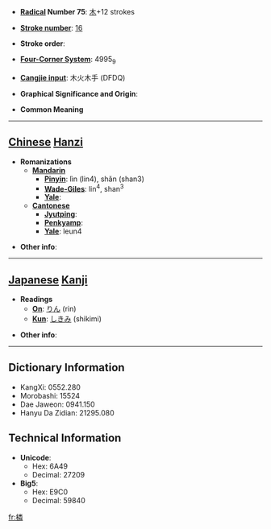 * '''[[Wiktionary:Chinese radical index| Radical]] Number 75''': [[Wiktionary:Chinese radical index 木|木]]+12 strokes

* '''[[Wiktionary:Chinese total strokes index|Stroke number]]''': [[Wiktionary:Chinese total strokes index 16|16]]

* '''Stroke order''': 

* '''[[Wiktionary:Chinese four corner index|Four-Corner System]]''': 4995<sub>9</sub>

* '''[[Wiktionary:Chinese Cangjie index|Cangjie input]]''': 木火木手 (DFDQ)

* '''Graphical Significance and Origin''': 

* '''Common Meaning'''

----

== [[Chinese]] [[Hanzi]] ==

* '''Romanizations'''
** '''[[Mandarin]]'''
*** '''[[Pinyin]]''': lìn (lin4), shǎn (shan3)
*** '''[[Wade-Giles]]''': lin<sup>4</sup>, shan<sup>3</sup>
*** '''[[Yale]]''': 
** '''[[Cantonese]]'''
*** '''[[Jyutping]]''':
*** '''[[Penkyamp]]''': 
*** '''[[Yale]]''': leun4

* '''Other info''': 

----

== [[Japanese]] [[Kanji]] ==

* '''Readings'''
** '''[[On]]''': [[りん]] (rin)
** '''[[Kun]]''': [[しきみ]] (shikimi)

* '''Other info''':  

----

== Dictionary Information ==

* KangXi: 0552.280
* Morobashi: 15524
* Dae Jaweon: 0941.150
* Hanyu Da Zidian: 21295.080

== Technical Information ==

* '''Unicode''':
** Hex: 6A49
** Decimal: 27209
* '''Big5''':
** Hex: E9C0
** Decimal: 59840

[[fr:橉]]